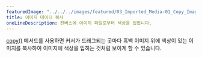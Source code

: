 ---
featuredImage: "../../../images/featured/03_Imported_Media-01_Copy_Image_Data-thumbnail.png"
title: 이미지 데이터 복사
oneLineDescription: 캔버스에 이미지 파일로부터 색상을 입힙니다.
---

<a href="/reference/#/p5/copy/" target="_blank">copy()</a> 메서드를 사용하면 커서가 드래그되는 곳마다 흑백 이미지 위에 색상이 있는 이미지를 복사하여 이미지에 색상을 입히는 것처럼 보이게 할 수 있습니다.
